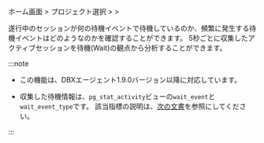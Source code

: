ホーム画面 > プロジェクト選択 > <Cmdname sid="side_analysis" className="uitext" /> > <Cmdname sid="side_dbWaitAnalysis" className="uitext" />

遂行中のセッションが何の待機イベントで待機しているのか、頻繁に発生する待機イベントはどのようなのかを確認することができます。 5秒ごとに収集したアクティブセッションを待機(Wait)の観点から分析することができます。 

:::note

- この機能は、DBXエージェント1.9.0バージョン以降に対応しています。

- 収集した待機情報は、`pg_stat_activity`ビューの`wait_event`と`wait_event_type`です。 該当指標の説明は、[次の文書](https://www.postgresql.org/docs/current/monitoring-stats.html#WAIT-EVENT-TABLE)を参照にしてください。

:::
